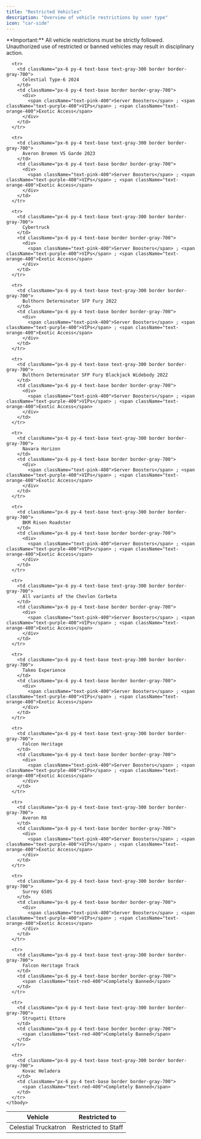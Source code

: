 ```yaml
---
title: "Restricted Vehicles"
description: "Overview of vehicle restrictions by user type"
icon: "car-side"
---
```

<Note>
  **Important:** All vehicle restrictions must be strictly followed. Unauthorized use of restricted or banned vehicles may result in disciplinary action.
</Note>
<table className="w-full border-collapse">
    <thead>
      <tr className="bg-gray-900/50">
        <th className="px-6 py-4 text-left text-base font-semibold text-gray-200 border border-gray-700">
          Vehicle
        </th>
        <th className="px-6 py-4 text-left text-base font-semibold text-gray-200 border border-gray-700">
          Restricted to
        </th>
      </tr>
    </thead>
    <tbody>
      <tr>
        <td className="px-6 py-4 text-base text-gray-300 border border-gray-700">
          Celestial Truckatron
        </td>
        <td className="px-6 py-4 text-base border border-gray-700">
          <span className="text-blue-400">Restricted to Staff</span>
        </td>
      </tr>
      
      <tr>
        <td className="px-6 py-4 text-base text-gray-300 border border-gray-700">
          Celestial Type-6 2024
        </td>
        <td className="px-6 py-4 text-base border border-gray-700">
          <div>
            <span className="text-pink-400">Server Boosters</span> ; <span className="text-purple-400">VIPs</span> ; <span className="text-orange-400">Exotic Access</span>
          </div>
        </td>
      </tr>
      
      <tr>
        <td className="px-6 py-4 text-base text-gray-300 border border-gray-700">
          Averon Bremen VS Garde 2023
        </td>
        <td className="px-6 py-4 text-base border border-gray-700">
          <div>
            <span className="text-pink-400">Server Boosters</span> ; <span className="text-purple-400">VIPs</span> ; <span className="text-orange-400">Exotic Access</span>
          </div>
        </td>
      </tr>
      
      <tr>
        <td className="px-6 py-4 text-base text-gray-300 border border-gray-700">
          Cybertruck
        </td>
        <td className="px-6 py-4 text-base border border-gray-700">
          <div>
            <span className="text-pink-400">Server Boosters</span> ; <span className="text-purple-400">VIPs</span> ; <span className="text-orange-400">Exotic Access</span>
          </div>
        </td>
      </tr>
      
      <tr>
        <td className="px-6 py-4 text-base text-gray-300 border border-gray-700">
          Bulthorn Determinator SFP Fury 2022
        </td>
        <td className="px-6 py-4 text-base border border-gray-700">
          <div>
            <span className="text-pink-400">Server Boosters</span> ; <span className="text-purple-400">VIPs</span> ; <span className="text-orange-400">Exotic Access</span>
          </div>
        </td>
      </tr>
      
      <tr>
        <td className="px-6 py-4 text-base text-gray-300 border border-gray-700">
          Bulthorn Determinator SFP Fury Blackjack Widebody 2022
        </td>
        <td className="px-6 py-4 text-base border border-gray-700">
          <div>
            <span className="text-pink-400">Server Boosters</span> ; <span className="text-purple-400">VIPs</span> ; <span className="text-orange-400">Exotic Access</span>
          </div>
        </td>
      </tr>
      
      <tr>
        <td className="px-6 py-4 text-base text-gray-300 border border-gray-700">
          Navara Horizon
        </td>
        <td className="px-6 py-4 text-base border border-gray-700">
          <div>
            <span className="text-pink-400">Server Boosters</span> ; <span className="text-purple-400">VIPs</span> ; <span className="text-orange-400">Exotic Access</span>
          </div>
        </td>
      </tr>
      
      <tr>
        <td className="px-6 py-4 text-base text-gray-300 border border-gray-700">
          BKM Risen Roadster
        </td>
        <td className="px-6 py-4 text-base border border-gray-700">
          <div>
            <span className="text-pink-400">Server Boosters</span> ; <span className="text-purple-400">VIPs</span> ; <span className="text-orange-400">Exotic Access</span>
          </div>
        </td>
      </tr>
      
      <tr>
        <td className="px-6 py-4 text-base text-gray-300 border border-gray-700">
          All variants of the Chevlon Corbeta
        </td>
        <td className="px-6 py-4 text-base border border-gray-700">
          <div>
            <span className="text-pink-400">Server Boosters</span> ; <span className="text-purple-400">VIPs</span> ; <span className="text-orange-400">Exotic Access</span>
          </div>
        </td>
      </tr>
      
      <tr>
        <td className="px-6 py-4 text-base text-gray-300 border border-gray-700">
          Takeo Experience
        </td>
        <td className="px-6 py-4 text-base border border-gray-700">
          <div>
            <span className="text-pink-400">Server Boosters</span> ; <span className="text-purple-400">VIPs</span> ; <span className="text-orange-400">Exotic Access</span>
          </div>
        </td>
      </tr>
      
      <tr>
        <td className="px-6 py-4 text-base text-gray-300 border border-gray-700">
          Falcon Heritage
        </td>
        <td className="px-6 py-4 text-base border border-gray-700">
          <div>
            <span className="text-pink-400">Server Boosters</span> ; <span className="text-purple-400">VIPs</span> ; <span className="text-orange-400">Exotic Access</span>
          </div>
        </td>
      </tr>
      
      <tr>
        <td className="px-6 py-4 text-base text-gray-300 border border-gray-700">
          Averon R8
        </td>
        <td className="px-6 py-4 text-base border border-gray-700">
          <div>
            <span className="text-pink-400">Server Boosters</span> ; <span className="text-purple-400">VIPs</span> ; <span className="text-orange-400">Exotic Access</span>
          </div>
        </td>
      </tr>
      
      <tr>
        <td className="px-6 py-4 text-base text-gray-300 border border-gray-700">
          Surrey 650S
        </td>
        <td className="px-6 py-4 text-base border border-gray-700">
          <div>
            <span className="text-pink-400">Server Boosters</span> ; <span className="text-purple-400">VIPs</span> ; <span className="text-orange-400">Exotic Access</span>
          </div>
        </td>
      </tr>
      
      <tr>
        <td className="px-6 py-4 text-base text-gray-300 border border-gray-700">
          Falcon Heritage Track
        </td>
        <td className="px-6 py-4 text-base border border-gray-700">
          <span className="text-red-400">Completely Banned</span>
        </td>
      </tr>
      
      <tr>
        <td className="px-6 py-4 text-base text-gray-300 border border-gray-700">
          Strugatti Ettore
        </td>
        <td className="px-6 py-4 text-base border border-gray-700">
          <span className="text-red-400">Completely Banned</span>
        </td>
      </tr>
      
      <tr>
        <td className="px-6 py-4 text-base text-gray-300 border border-gray-700">
          Kovac Heladera
        </td>
        <td className="px-6 py-4 text-base border border-gray-700">
          <span className="text-red-400">Completely Banned</span>
        </td>
      </tr>
    </tbody>
</table>